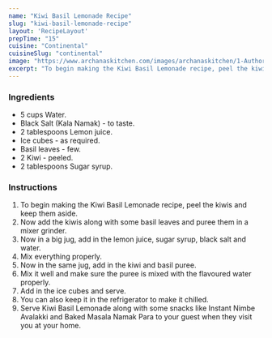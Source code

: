 ---
name: "Kiwi Basil Lemonade Recipe"
slug: "kiwi-basil-lemonade-recipe"
layout: 'RecipeLayout'
prepTime: "15"
cuisine: "Continental"
cuisineSlug: "continental"
image: "https://www.archanaskitchen.com/images/archanaskitchen/1-Author/pooja/Kiwi_Basil_Lemonade.jpg"
excerpt: "To begin making the Kiwi Basil Lemonade recipe, peel the kiwis and keep them aside"
---

### Ingredients

- 5 cups Water.
- Black Salt (Kala Namak) - to taste.
- 2 tablespoons Lemon juice.
- Ice cubes - as required.
- Basil leaves - few.
- 2 Kiwi - peeled.
- 2 tablespoons Sugar syrup.

### Instructions

1. To begin making the Kiwi Basil Lemonade recipe, peel the kiwis and keep them aside.
1. Now add the kiwis along with some basil leaves and puree them in a mixer grinder.
1. Now in a big jug, add in the lemon juice, sugar syrup, black salt and water.
1. Mix everything properly.
1. Now in the same jug, add in the kiwi and basil puree.
1. Mix it well and make sure the puree is mixed with the flavoured water properly.
1. Add in the ice cubes and serve.
1. You can also keep it in the refrigerator to make it chilled.
1. Serve Kiwi Basil Lemonade along with some snacks like Instant Nimbe Avalakki and Baked Masala Namak Para to your guest when they visit you at your home.
